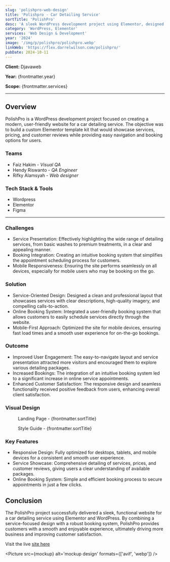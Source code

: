 ```yaml
---
slug: 'polishpro-web-design'
title: 'Polishpro - Car Detailing Service'
sortTitle: 'PolishPro'
desc: 'A sleek WordPress development project using Elementor, designed as a professional template kit for car detailing services with easy booking integration.'
category: 'WordPress, Elementor'
services: 'Web Design & Development'
year: '2024'
image: '/img/p/polishpro/polishpro.webp'
linkWeb: 'https://flex.darrelwilson.com/polishpro/'
pubDate: 2024-10-11
---
```



**Client:** Djavaweb

**Year:** {frontmatter.year}

**Scope:** {frontmatter.services}

---

## Overview

PolishPro is a WordPress development project focused on creating a modern, user-friendly website for a car detailing service. The objective was to build a custom Elementor template kit that would showcase services, pricing, and customer reviews while providing easy navigation and booking options for users.

### Teams

- Faiz Hakim - _Visual QA_
- Hendy Riswanto - _QA Engineer_
- Rifky Alamsyah - _Web designer_

### Tech Stack & Tools

- Wordpress
- Elementor
- Figma

---

### Challenges

- Service Presentation: Effectively highlighting the wide range of detailing services, from basic washes to premium treatments, in a clear and appealing manner.
- Booking Integration: Creating an intuitive booking system that simplifies the appointment scheduling process for customers.
- Mobile Responsiveness: Ensuring the site performs seamlessly on all devices, especially for mobile users who may be booking on the go.

### Solution

- Service-Oriented Design: Designed a clean and professional layout that showcases services with clear descriptions, high-quality imagery, and compelling calls-to-action.
- Online Booking System: Integrated a user-friendly booking system that allows customers to easily schedule services directly through the website.
- Mobile-First Approach: Optimized the site for mobile devices, ensuring fast load times and a smooth user experience for on-the-go bookings.

### Outcome

- Improved User Engagement: The easy-to-navigate layout and service presentation attracted more visitors and encouraged them to explore various detailing packages.
- Increased Bookings: The integration of an intuitive booking system led to a significant increase in online service appointments.
- Enhanced Customer Satisfaction: The responsive design and seamless functionality received positive feedback from users, enhancing overall client satisfaction.

### Visual Design

<figure>
  <Picture
    src={landingPage}
    alt='high fidelity design'
    formats={['avif', 'webp']}
  />
  <figcaption class='text-center'>
    Landing Page - {frontmatter.sortTitle}
  </figcaption>
</figure>

<figure>
  <Picture
    src={styleGuide}
    alt='high fidelity design'
    formats={['avif', 'webp']}
  />
  <figcaption class='text-center'>
    Style Guide - {frontmatter.sortTitle}
  </figcaption>
</figure>

### Key Features

- Responsive Design: Fully optimized for desktops, tablets, and mobile devices for a consistent and smooth user experience.
- Service Showcase: Comprehensive detailing of services, prices, and customer reviews, giving users a clear understanding of available packages.
- Online Booking System: Simple and efficient booking process to secure appointments in just a few clicks.

## Conclusion

The PolishPro project successfully delivered a sleek, functional website for a car detailing service using Elementor and WordPress. By combining a service-focused design with a robust booking system, PolishPro provides customers with a smooth and enjoyable experience, ultimately driving more business and improving customer satisfaction.

Visit the live <a href={frontmatter.linkWeb} target='_blank'>site here</a>

<Picture src={mockup} alt='mockup design' formats={['avif', 'webp']} />
